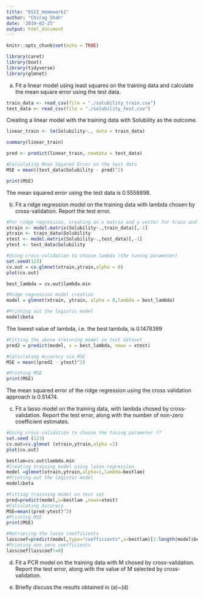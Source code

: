 ```yaml
---
title: "DSII_Homework1"
author: "Chirag Shah"
date: '2019-02-25'
output: html_document
---
```


```r
knitr::opts_chunk$set(echo = TRUE)
```

```r
library(caret)
library(boot)
library(tidyverse)
library(glmnet)
```

a) Fit a linear model using least squares on the training data and calculate the mean square error using the test data. 

```r
train_data <- read_csv(file = "./solubility_train.csv") 
test_data <- read_csv(file = "./solubility_test.csv")
```

Creating a linear model with the training data with Solubility as the outcome. 

```r
linear_train <- lm(Solubility~., data = train_data)

summary(linear_train)
```


```r
pred <- predict(linear_train, newdata = test_data)

#Calculating Mean Squared Error on the test data
MSE = mean((test_data$Solubility - pred)^2)

print(MSE)
```

The mean squared error using the test data is 0.5558898. 

b) Fit a ridge regression model on the training data with lambda chosen by cross-validation. Report the test error. 

```r
#For ridge regression, creating an x matrix and y vector for train and test sets
xtrain <- model.matrix(Solubility~.,train_data)[,-1]
ytrain <- train_data$Solubility
xtest <- model.matrix(Solubility~.,test_data)[,-1]
ytest <- test_data$Solubility

#Using cross-validation to choose lambda (the tuning parameter)
set.seed(123)
cv.out = cv.glmnet(xtrain,ytrain,alpha = 0)
plot(cv.out)
```

```r
best_lambda = cv.out$lambda.min

#Ridge regression model creation
model = glmnet(xtrain, ytrain, alpha = 0,lambda = best_lambda)

#Printing out the logistic model
model$beta
```

The lowest value of lambda, i.e. the best lambda, is 0.1478399

```r
#Fitting the above trainning model on test dataset 
pred2 = predict(model, s = best_lambda, newx = xtest)

#Calculating Accuracy via MSE
MSE = mean((pred2 - ytest)^2)

#Printing MSE
print(MSE)
```

The mean squared error of the ridge regression using the cross validation approach is 0.51474. 

c) Fit a lasso model on the training data, with lambda chosed by cross-validation. Report the test error, along with the number of non-zero coefficient estimates. 

```r
#Using cross-validation to choose the tuning parameter ??
set.seed (123)
cv.out=cv.glmnet (xtrain,ytrain,alpha =1)
plot(cv.out)
```

```r
bestlam=cv.out$lambda.min
#Creating training model using lasso regression
model =glmnet(xtrain,ytrain,alpha=1,lambda=bestlam)
#Printing out the logistic model
model$beta
```

```r
#Fitting trainning model on test set
pred=predict(model,s=bestlam ,newx=xtest)
#Calculating Accuracy
MSE=mean((pred-ytest)^2)
#Printing MSE
print(MSE)
```

```r
#Retrieving the lasso coefficients
lasscoef=predict(model,type="coefficients",s=bestlam)[1:length(model$beta),]
#Printing non zero coefficients
lasscoef[lasscoef!=0]
```

d) Fit a PCR model on the training data with M chosed by cross-validation. Report the test error, along with the value of M selected by cross-validation. 

e) Briefly discuss the results obtained in (a)~(d)